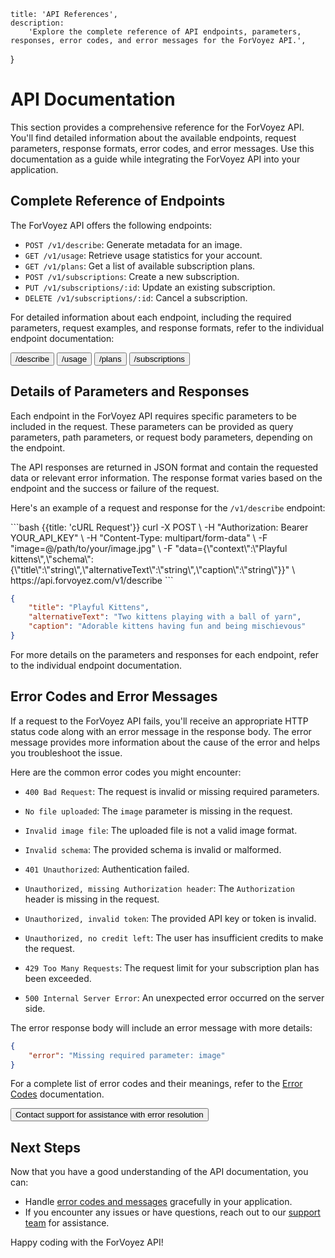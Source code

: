 
	title: 'API References',
	description:
		'Explore the complete reference of API endpoints, parameters, responses, error codes, and error messages for the ForVoyez API.',
}

# API Documentation

This section provides a comprehensive reference for the ForVoyez API. You'll find detailed information about the available endpoints, request parameters, response formats, error codes, and error messages. Use this documentation as a guide while integrating the ForVoyez API into your application.

## Complete Reference of Endpoints

The ForVoyez API offers the following endpoints:

- `POST /v1/describe`: Generate metadata for an image.
- `GET /v1/usage`: Retrieve usage statistics for your account.
- `GET /v1/plans`: Get a list of available subscription plans.
- `POST /v1/subscriptions`: Create a new subscription.
- `PUT /v1/subscriptions/:id`: Update an existing subscription.
- `DELETE /v1/subscriptions/:id`: Cancel a subscription.

For detailed information about each endpoint, including the required parameters, request examples, and response formats, refer to the individual endpoint documentation:

<div className="not-prose">
	<Button href="/describe" variant="text" arrow="right">
		/describe
	</Button>
	<Button href="/usage" variant="text" arrow="right">
		/usage
	</Button>
	<Button href="/plans" variant="text" arrow="right">
		/plans
	</Button>
	<Button href="/subscriptions" variant="text" arrow="right">
		/subscriptions
	</Button>
</div>

## Details of Parameters and Responses

Each endpoint in the ForVoyez API requires specific parameters to be included in the request. These parameters can be provided as query parameters, path parameters, or request body parameters, depending on the endpoint.

The API responses are returned in JSON format and contain the requested data or relevant error information. The response format varies based on the endpoint and the success or failure of the request.

Here's an example of a request and response for the `/v1/describe` endpoint:

<CodeGroup>
```bash {{title: 'cURL Request'}}
    curl -X POST \
    -H "Authorization: Bearer YOUR_API_KEY" \
    -H "Content-Type: multipart/form-data" \
    -F "image=@/path/to/your/image.jpg" \
    -F "data={\"context\":\"Playful kittens\",\"schema\":{\"title\":\"string\",\"alternativeText\":\"string\",\"caption\":\"string\"}}" \
    https://api.forvoyez.com/v1/describe
```

```json {{ title: 'JSON Response' }}
{
	"title": "Playful Kittens",
	"alternativeText": "Two kittens playing with a ball of yarn",
	"caption": "Adorable kittens having fun and being mischievous"
}
```

</CodeGroup>

For more details on the parameters and responses for each endpoint, refer to the individual endpoint documentation.

## Error Codes and Error Messages

If a request to the ForVoyez API fails, you'll receive an appropriate HTTP status code along with an error message in the response body. The error message provides more information about the cause of the error and helps you troubleshoot the issue.

Here are the common error codes you might encounter:

- `400 Bad Request`: The request is invalid or missing required parameters.
- `No file uploaded`: The `image` parameter is missing in the request.
- `Invalid image file`: The uploaded file is not a valid image format.
- `Invalid schema`: The provided schema is invalid or malformed.

- `401 Unauthorized`: Authentication failed.
- `Unauthorized, missing Authorization header`: The `Authorization` header is missing in the request.
- `Unauthorized, invalid token`: The provided API key or token is invalid.
- `Unauthorized, no credit left`: The user has insufficient credits to make the request.

- `429 Too Many Requests`: The request limit for your subscription plan has been exceeded.

- `500 Internal Server Error`: An unexpected error occurred on the server side.

The error response body will include an error message with more details:

```json
{
	"error": "Missing required parameter: image"
}
```

For a complete list of error codes and their meanings, refer to the [Error Codes](/error-codes) documentation.

<div className="not-prose">
	<Button href="/support" variant="text" arrow="right">
		Contact support for assistance with error resolution
	</Button>
</div>

## Next Steps

Now that you have a good understanding of the API documentation, you can:

- Handle [error codes and messages](/error-codes) gracefully in your application.
- If you encounter any issues or have questions, reach out to our [support team](/support) for assistance.

Happy coding with the ForVoyez API!
